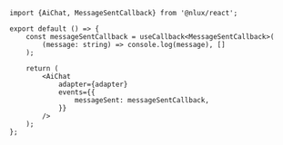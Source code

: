 ```tsx
import {AiChat, MessageSentCallback} from '@nlux/react';

export default () => {
    const messageSentCallback = useCallback<MessageSentCallback>(
        (message: string) => console.log(message), []
    );

    return (
        <AiChat
            adapter={adapter}
            events={{
                messageSent: messageSentCallback,
            }}
        />
    );
};
```

